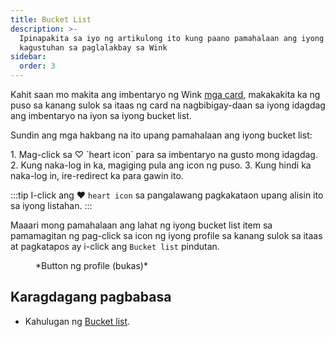 ```yaml
---
title: Bucket List
description: >-
  Ipinapakita sa iyo ng artikulong ito kung paano pamahalaan ang iyong mga
  kagustuhan sa paglalakbay sa Wink
sidebar:
  order: 3
---
```


Kahit saan mo makita ang imbentaryo ng Wink [mga card](/studio/cards), makakakita ka ng puso sa kanang sulok sa itaas ng card na nagbibigay-daan sa iyong idagdag ang imbentaryo na iyon sa iyong bucket list.

Sundin ang mga hakbang na ito upang pamahalaan ang iyong bucket list:

<Steps>
  1. Mag-click sa ♡ `heart icon` para sa imbentaryo na gusto mong idagdag.
  2. Kung naka-log in ka, magiging pula ang icon ng puso.
  3. Kung hindi ka naka-log in, ire-redirect ka para gawin ito.
</Steps>


:::tip
I-click ang ♥️ `heart icon` sa pangalawang pagkakataon upang alisin ito sa iyong listahan.
:::

Maaari mong pamahalaan ang lahat ng iyong bucket list item sa pamamagitan ng pag-click sa icon ng iyong profile sa kanang sulok sa itaas at pagkatapos ay i-click ang `Bucket list` pindutan.

<figure>
  <CloudinaryImage width="350" height="404" resize="scale" quality="best" alt="Button ng account kapag na-authenticate" src="academy/account-button-auth-open" errorImage="noimage_opaque_nyrtl0.png" />

  <figcaption>*Button ng profile (bukas)*</figcaption>
</figure>


## Karagdagang pagbabasa

* Kahulugan ng [Bucket list](https://en.wikipedia.org/wiki/Bucket_list).

